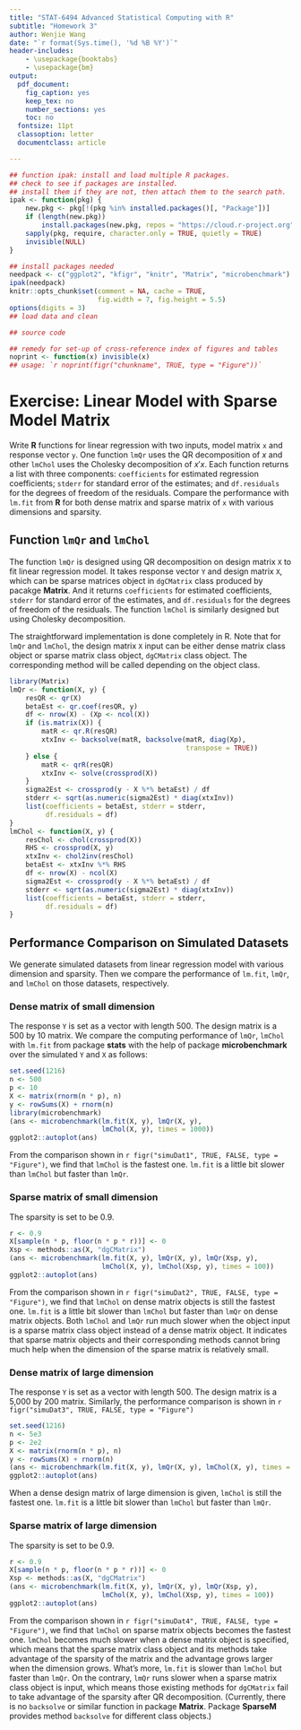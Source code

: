 ```yaml
---
title: "STAT-6494 Advanced Statistical Computing with R"
subtitle: "Homework 3"
author: Wenjie Wang
date: "`r format(Sys.time(), '%d %B %Y')`"
header-includes:
    - \usepackage{booktabs}
    - \usepackage{bm}
output:
  pdf_document:
    fig_caption: yes
    keep_tex: no
    number_sections: yes
    toc: no
  fontsize: 11pt
  classoption: letter
  documentclass: article

---
```


```r
## function ipak: install and load multiple R packages.
## check to see if packages are installed.
## install them if they are not, then attach them to the search path.
ipak <- function(pkg) {
    new.pkg <- pkg[!(pkg %in% installed.packages()[, "Package"])]
    if (length(new.pkg))
        install.packages(new.pkg, repos = "https://cloud.r-project.org")
    sapply(pkg, require, character.only = TRUE, quietly = TRUE)
    invisible(NULL)
}

## install packages needed
needpack <- c("ggplot2", "kfigr", "knitr", "Matrix", "microbenchmark")
ipak(needpack)
knitr::opts_chunk$set(comment = NA, cache = TRUE,
                      fig.width = 7, fig.height = 5.5)
options(digits = 3)
## load data and clean

## source code

## remedy for set-up of cross-reference index of figures and tables
noprint <- function(x) invisible(x)
## usage: `r noprint(figr("chunkname", TRUE, type = "Figure"))`

```

# Exercise: Linear Model with Sparse Model Matrix

Write **R** functions for linear regression with two inputs, model matrix `x`
and response vector `y`. One function `lmQr` uses the QR decomposition of $x$
and other `lmChol` uses the Cholesky decomposition of $x'x$. Each function
returns a list with three components: `coefficients` for estimated regression
coefficients; `stderr` for standard error of the estimates; and `df.residuals`
for the degrees of freedom of the residuals. Compare the performance with
`lm.fit` from **R** for both dense matrix and sparse matrix of `x` with various
dimensions and sparsity.


## Function `lmQr` and `lmChol`

The function `lmQr` is designed using QR decomposition on design matrix `X` to
fit linear regression model. It takes response vector `Y` and design matrix `X`,
which can be sparse matrices object in `dgCMatrix` class produced by pacakge
**Matrix**.  And it returns `coefficients` for estimated coefficients, `stderr`
for standard error of the estimates, and `df.residuals` for the degrees of
freedom of the residuals.  The function `lmChol` is similarly designed but using
Cholesky decomposition.

The straightforward implementation is done completely in R.  Note that for
`lmQr` and `lmChol`, the design matrix `X` input can be either dense matrix
class object or sparse matrix class object, `dgCMatrix` class object. The
corresponding method will be called depending on the object class.

```r
library(Matrix)
lmQr <- function(X, y) {
    resQR <- qr(X)
    betaEst <- qr.coef(resQR, y)
    df <- nrow(X) - (Xp <- ncol(X))
    if (is.matrix(X)) {
        matR <- qr.R(resQR)
        xtxInv <- backsolve(matR, backsolve(matR, diag(Xp),
                                            transpose = TRUE))
    } else {
        matR <- qrR(resQR)
        xtxInv <- solve(crossprod(X))
    }
    sigma2Est <- crossprod(y - X %*% betaEst) / df
    stderr <- sqrt(as.numeric(sigma2Est) * diag(xtxInv))
    list(coefficients = betaEst, stderr = stderr,
         df.residuals = df)
}
lmChol <- function(X, y) {
    resChol <- chol(crossprod(X))
    RHS <- crossprod(X, y)
    xtxInv <- chol2inv(resChol)
    betaEst <- xtxInv %*% RHS
    df <- nrow(X) - ncol(X)
    sigma2Est <- crossprod(y - X %*% betaEst) / df
    stderr <- sqrt(as.numeric(sigma2Est) * diag(xtxInv))
    list(coefficients = betaEst, stderr = stderr,
         df.residuals = df)
}
```


## Performance Comparison on Simulated Datasets

We generate simulated datasets from linear regression model with various
dimension and sparsity. Then we compare the performance of `lm.fit`,
`lmQr`, and `lmChol` on those datasets, respectively.

### Dense matrix of small dimension

The response `Y` is set as a vector with length 500.
The design matrix is a 500 by 10 matrix.
We compare the computing performance of `lmQr`, `lmChol` with `lm.fit`
from package **stats** with the help of package **microbenchmark** over
the simulated `Y` and `X` as follows:

```r
set.seed(1216)
n <- 500
p <- 10
X <- matrix(rnorm(n * p), n)
y <- rowSums(X) + rnorm(n)
library(microbenchmark)
(ans <- microbenchmark(lm.fit(X, y), lmQr(X, y),
                       lmChol(X, y), times = 1000))
ggplot2::autoplot(ans)
```

From the comparison shown in `r figr("simuDat1", TRUE, FALSE, type = "Figure")`,
we find that `lmChol` is the fastest one.
`lm.fit` is a little bit slower than `lmChol` but faster than `lmQr`.

### Sparse matrix of small dimension

The sparsity is set to be 0.9.

```r
r <- 0.9
X[sample(n * p, floor(n * p * r))] <- 0
Xsp <- methods::as(X, "dgCMatrix")
(ans <- microbenchmark(lm.fit(X, y), lmQr(X, y), lmQr(Xsp, y),
                       lmChol(X, y), lmChol(Xsp, y), times = 100))
ggplot2::autoplot(ans)
```

From the comparison shown in `r figr("simuDat2", TRUE, FALSE, type = "Figure")`,
we find that `lmChol` on dense matrix objects is still the
fastest one. `lm.fit` is a little bit slower than `lmChol` but faster than `lmQr`
on dense matrix objects. Both `lmChol` and `lmQr` run much slower when the object
input is a sparse matrix class object instead of a dense matrix object.
It indicates that sparse matrix objects and their corresponding methods cannot
bring much help when the dimension of the sparse matrix is relatively small.


### Dense matrix of large dimension

The response `Y` is set as a vector with length 500.
The design matrix is a 5,000 by 200 matrix.
Similarly, the performance comparison is shown in
`r figr("simuDat3", TRUE, FALSE, type = "Figure")`

```r
set.seed(1216)
n <- 5e3
p <- 2e2
X <- matrix(rnorm(n * p), n)
y <- rowSums(X) + rnorm(n)
(ans <- microbenchmark(lm.fit(X, y), lmQr(X, y), lmChol(X, y), times = 100))
ggplot2::autoplot(ans)
```

When a dense design matrix of large dimension is given, `lmChol` is still
the fastest one. `lm.fit` is a little bit slower than
`lmChol` but faster than `lmQr`.

### Sparse matrix of large dimension

The sparsity is set to be 0.9.

```r
r <- 0.9
X[sample(n * p, floor(n * p * r))] <- 0
Xsp <- methods::as(X, "dgCMatrix")
(ans <- microbenchmark(lm.fit(X, y), lmQr(X, y), lmQr(Xsp, y),
                       lmChol(X, y), lmChol(Xsp, y), times = 100))
ggplot2::autoplot(ans)
```

From the comparison shown in `r figr("simuDat4", TRUE, FALSE, type = "Figure")`, we
find that `lmChol` on sparse matrix objects becomes the fastest one. `lmChol`
becomes much slower when a dense matrix object is specified, which means that
the sparse matrix class object and its methods take advantage of the sparsity of
the matrix and the advantage grows larger when the dimension grows.
What's more, `lm.fit` is slower than `lmChol` but faster than `lmQr`.
On the contrary, `lmQr` runs slower when a sparse matrix class object
is input, which means those existing methods for `dgCMatrix` fail to
take advantage of the sparsity after QR decomposition.
(Currently, there is no `backsolve` or similar function in package **Matrix**.
Package **SparseM** provides method `backsolve` for different class objects.)
